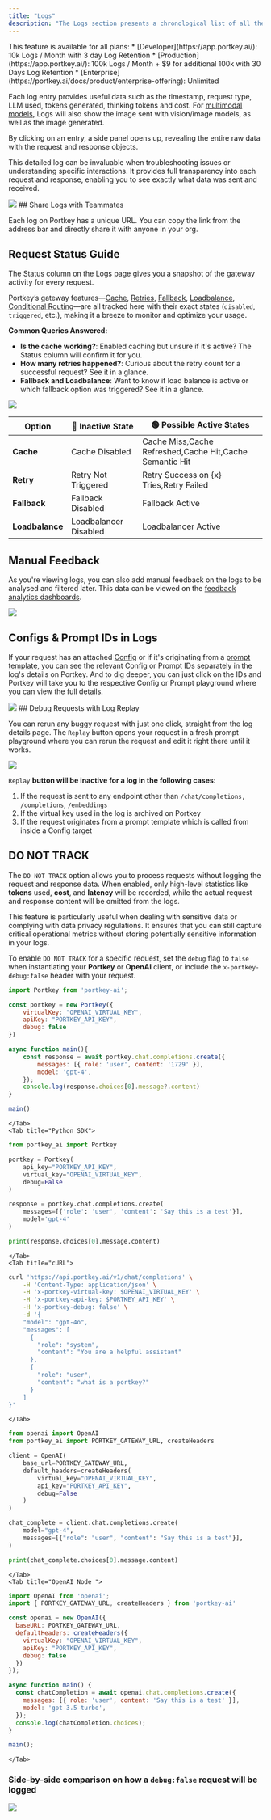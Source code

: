 ```yaml
---
title: "Logs"
description: "The Logs section presents a chronological list of all the requests processed through Portkey."
---
```


<Info>
This feature is available for all plans:
* [Developer](https://app.portkey.ai/): 10k Logs / Month with 3 day Log Retention
* [Production](https://app.portkey.ai/): 100k Logs / Month + $9 for additional 100k with 30 Days Log Retention
* [Enterprise](https://portkey.ai/docs/product/enterprise-offering): Unlimited
</Info>

Each log entry provides useful data such as the timestamp, request type, LLM used, tokens generated, thinking tokens and cost. For [multimodal models](/product/ai-gateway/multimodal-capabilities), Logs will also show the image sent with vision/image models, as well as the image generated.

By clicking on an entry, a side panel opens up, revealing the entire raw data with the request and response objects.

This detailed log can be invaluable when troubleshooting issues or understanding specific interactions. It provides full transparency into each request and response, enabling you to see exactly what data was sent and received.

<Frame>
    <img src="/images/product/product-2.avif"/>
</Frame>
## Share Logs with Teammates

Each log on Portkey has a unique URL. You can copy the link from the address bar and directly share it with anyone in your org.

## Request Status Guide

The Status column on the Logs page gives you a snapshot of the gateway activity for every request.

Portkey’s gateway features—[Cache](/product/ai-gateway/cache-simple-and-semantic), [Retries](/product/ai-gateway/automatic-retries), [Fallback](/product/ai-gateway/fallbacks), [Loadbalance](/product/ai-gateway/load-balancing), [Conditional Routing](/product/ai-gateway/conditional-routing)—are all tracked here with their exact states (`disabled`, `triggered`, etc.), making it a breeze to monitor and optimize your usage.

**Common Queries Answered:**

* **Is the cache working?**: Enabled caching but unsure if it's active? The Status column will confirm it for you.
* **How many retries happened?**: Curious about the retry count for a successful request? See it in a glance.
* **Fallback and Loadbalance**: Want to know if load balance is active or which fallback option was triggered? See it in a glance.

<Frame>
    <img src="/images/product/product-3.avif"/>
</Frame>

| Option          | 🔴 Inactive State     | 🟢 Possible Active States                               |
| --------------- | --------------------- | ------------------------------------------------------- |
| **Cache**       | Cache Disabled        | Cache Miss,Cache Refreshed,Cache Hit,Cache Semantic Hit |
| **Retry**       | Retry Not Triggered   | Retry Success on {x} Tries,Retry Failed                 |
| **Fallback**    | Fallback Disabled     | Fallback Active                                         |
| **Loadbalance** | Loadbalancer Disabled | Loadbalancer Active                                     |

## Manual Feedback

As you're viewing logs, you can also add manual feedback on the logs to be analysed and filtered later. This data can be viewed on the [feedback analytics dashboards](/product/observability/analytics#feedback).

<Frame>
    <img src="/images/product/product-7-1.avif"/>
</Frame>

## Configs & Prompt IDs in Logs

If your request has an attached [Config](/product/ai-gateway/configs) or if it's originating from a [prompt template](/product/prompt-library), you can see the relevant Config or Prompt IDs separately in the log's details on Portkey. And to dig deeper, you can just click on the IDs and Portkey will take you to the respective Config or Prompt playground where you can view the full details.

<Frame>
    <img src="/images/product/product-8-1.avif"/>
</Frame>
## Debug Requests with Log Replay

You can rerun any buggy request with just one click, straight from the log details page. The `Replay` button opens your request in a fresh prompt playground where you can rerun the request and edit it right there until it works.

<Frame>
    <img src="/images/product/product-9-1.avif"/>
</Frame>

<Info>

   `Replay` **button will be inactive for a log in the following cases:**

1. If the request is sent to any endpoint other than `/chat/completions,` `/completions`, `/embeddings`
2. If the virtual key used in the log is archived on Portkey
3. If the request originates from a prompt template which is called from inside a Config target
</Info>

## DO NOT TRACK

The `DO NOT TRACK` option allows you to process requests without logging the request and response data. When enabled, only high-level statistics like **tokens** used, **cost**, and **latency** will be recorded, while the actual request and response content will be omitted from the logs.

This feature is particularly useful when dealing with sensitive data or complying with data privacy regulations. It ensures that you can still capture critical operational metrics without storing potentially sensitive information in your logs.

To enable `DO NOT TRACK` for a specific request, set the `debug` flag to `false` when instantiating your **Portkey** or **OpenAI** client, or include the `x-portkey-debug:false` header with your request.

<Tabs>
    <Tab title="Node SDK">

```js
import Portkey from 'portkey-ai';

const portkey = new Portkey({
    virtualKey: "OPENAI_VIRTUAL_KEY",
    apiKey: "PORTKEY_API_KEY",
    debug: false
})

async function main(){
    const response = await portkey.chat.completions.create({
        messages: [{ role: 'user', content: '1729' }],
        model: 'gpt-4',
    });
    console.log(response.choices[0].message?.content)
}

main()
```
    </Tab>
    <Tab title="Python SDK">
```Python
from portkey_ai import Portkey

portkey = Portkey(
    api_key="PORTKEY_API_KEY",
    virtual_key="OPENAI_VIRTUAL_KEY",
    debug=False
)

response = portkey.chat.completions.create(
    messages=[{'role': 'user', 'content': 'Say this is a test'}],
    model='gpt-4'
)

print(response.choices[0].message.content)
```
    </Tab>
    <Tab title="cURL">
```sh
curl 'https://api.portkey.ai/v1/chat/completions' \
    -H 'Content-Type: application/json' \
    -H 'x-portkey-virtual-key: $OPENAI_VIRTUAL_KEY' \
    -H 'x-portkey-api-key: $PORTKEY_API_KEY' \
    -H 'x-portkey-debug: false' \
    -d '{
    "model": "gpt-4o",
    "messages": [
      {
        "role": "system",
        "content": "You are a helpful assistant"
      },
      {
        "role": "user",
        "content": "what is a portkey?"
      }
    ]
}'
```
    </Tab>
  <Tab title="OpenAI Python ">

```py
from openai import OpenAI
from portkey_ai import PORTKEY_GATEWAY_URL, createHeaders

client = OpenAI(
    base_url=PORTKEY_GATEWAY_URL,
    default_headers=createHeaders(
        virtual_key="OPENAI_VIRTUAL_KEY",
        api_key="PORTKEY_API_KEY",
        debug=False
    )
)

chat_complete = client.chat.completions.create(
    model="gpt-4",
    messages=[{"role": "user", "content": "Say this is a test"}],
)

print(chat_complete.choices[0].message.content)
```
    </Tab>
    <Tab title="OpenAI Node ">

```js
import OpenAI from 'openai';
import { PORTKEY_GATEWAY_URL, createHeaders } from 'portkey-ai'

const openai = new OpenAI({
  baseURL: PORTKEY_GATEWAY_URL,
  defaultHeaders: createHeaders({
    virtualKey: "OPENAI_VIRTUAL_KEY",
    apiKey: "PORTKEY_API_KEY",
    debug: false
  })
});

async function main() {
  const chatCompletion = await openai.chat.completions.create({
    messages: [{ role: 'user', content: 'Say this is a test' }],
    model: 'gpt-3.5-turbo',
  });
  console.log(chatCompletion.choices);
}

main();
```
    </Tab>
  </Tabs>

### Side-by-side comparison on how a `debug:false` request will be logged

<Frame>
    <img src="/images/product/product-10-1.avif"/>
</Frame>
